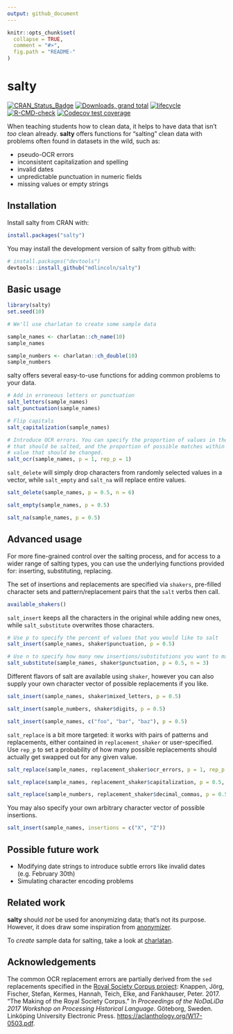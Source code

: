 ```yaml
---
output: github_document
---
```


<!-- README.md is generated from README.Rmd. Please edit that file -->

```r
knitr::opts_chunk$set(
  collapse = TRUE,
  comment = "#>",
  fig.path = "README-"
)
```

# salty

<!-- badges: start -->
[![CRAN_Status_Badge](http://www.r-pkg.org/badges/version/salty)](https://cran.r-project.org/package=salty)
[![Downloads, grand total](http://cranlogs.r-pkg.org/badges/grand-total/salty)](https://cranlogs.r-pkg.org/)
[![lifecycle](https://img.shields.io/badge/lifecycle-experimental-orange.svg)](https://lifecycle.r-lib.org/articles/stages.html#experimental)
[![R-CMD-check](https://github.com/mdlincoln/salty/actions/workflows/R-CMD-check.yaml/badge.svg)](https://github.com/mdlincoln/salty/actions/workflows/R-CMD-check.yaml)
[![Codecov test coverage](https://codecov.io/gh/mdlincoln/salty/branch/master/graph/badge.svg)](https://app.codecov.io/gh/mdlincoln/salty?branch=master)
<!-- badges: end -->

When teaching students how to clean data, it helps to have data that isn't _too_ clean already.
**salty** offers functions for "salting" clean data with problems often found in datasets in the wild, such as:

- pseudo-OCR errors
- inconsistent capitalization and spelling
- invalid dates
- unpredictable punctuation in numeric fields
- missing values or empty strings

## Installation

Install salty from CRAN with:

```r
install.packages("salty")
```

You may install the development version of salty from github with:

```r
# install.packages("devtools")
devtools::install_github("mdlincoln/salty")
```

## Basic usage

```r
library(salty)
set.seed(10)

# We'll use charlatan to create some sample data

sample_names <- charlatan::ch_name(10)
sample_names

sample_numbers <- charlatan::ch_double(10)
sample_numbers
```

salty offers several easy-to-use functions for adding common problems to your data.

```r
# Add in erroneous letters or punctuation
salt_letters(sample_names)
salt_punctuation(sample_names)

# Flip capitals
salt_capitalization(sample_names)

# Introduce OCR errors. You can specify the proportion of values in the vector
# that should be salted, and the proportion of possible matches within a single
# value that should be changed.
salt_ocr(sample_names, p = 1, rep_p = 1)
```

`salt_delete` will simply drop characters from randomly selected values in a vector, while `salt_empty` and `salt_na` will replace entire values.

```r
salt_delete(sample_names, p = 0.5, n = 6)

salt_empty(sample_names, p = 0.5)

salt_na(sample_names, p = 0.5)
```

## Advanced usage

For more fine-grained control over the salting process, and for access to a wider range of salting types, you can use the underlying functions provided for: inserting, substituting, replacing.

The set of insertions and replacements are specified via `shakers`, pre-filled character sets and pattern/replacement pairs that the `salt` verbs then call.

```r
available_shakers()
```

`salt_insert` keeps all the characters in the original while adding new ones, while `salt_substitute` overwrites those characters.

```r
# Use p to specify the percent of values that you would like to salt
salt_insert(sample_names, shaker$punctuation, p = 0.5)

# Use n to specify how many new insertions/substitutions you want to make to selected values
salt_substitute(sample_names, shaker$punctuation, p = 0.5, n = 3)
```

Different flavors of salt are available using `shaker`, however you can also supply your own character vector of possible replacements if you like.

```r
salt_insert(sample_names, shaker$mixed_letters, p = 0.5)

salt_insert(sample_numbers, shaker$digits, p = 0.5)

salt_insert(sample_names, c("foo", "bar", "baz"), p = 0.5)
```

`salt_replace` is a bit more targeted: it works with pairs of patterns and replacements, either contained in `replacement_shaker` or user-specified. Use `rep_p` to set a probability of how many possible replacements should actually get swapped out for any given value.

```r
salt_replace(sample_names, replacement_shaker$ocr_errors, p = 1, rep_p = 1)

salt_replace(sample_names, replacement_shaker$capitalization, p = 0.5, rep_p = 0.2)

salt_replace(sample_numbers, replacement_shaker$decimal_commas, p = 0.5, rep_p = 1)
```


You may also specify your own arbitrary character vector of possible insertions.

```r
salt_insert(sample_names, insertions = c("X", "Z"))
```

## Possible future work

- Modifying date strings to introduce subtle errors like invalid dates (e.g. February 30th)
- Simulating character encoding problems

## Related work

**salty** should _not_ be used for anonymizing data; that's not its purpose.
However, it does draw some inspiration from [anonymizer](https://github.com/paulhendricks/anonymizer).

To _create_ sample data for salting, take a look at [charlatan](https://github.com/ropensci/charlatan).

## Acknowledgements

The common OCR replacement errors are partially derived from the `sed` replacements specified in the [Royal Society Corpus project](http://fedora.clarin-d.uni-saarland.de/rsc/access.html): Knappen, Jörg, Fischer, Stefan, Kermes, Hannah, Teich, Elke, and Fankhauser, Peter. 2017. "The Making of the Royal Society Corpus." In _Proceedings of the NoDaLiDa 2017 Workshop on Processing Historical Language_. Göteborg, Sweden. Linköping University Electronic Press. <https://aclanthology.org/W17-0503.pdf>.
